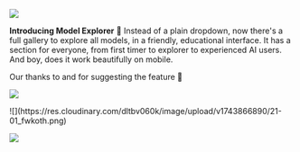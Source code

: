 
![](https://res.cloudinary.com/dltbv060k/image/upload/v1742050489/20-01_uapq4d.png)

**Introducing Model Explorer** 🚠
Instead of a plain dropdown, now there's a full gallery to explore all models,
in a friendly, educational interface.
It has a section for everyone,
from first timer to explorer to experienced AI users.
And boy, does it work beautifully on mobile.

Our thanks to <ReleaseUser name="my" /> and <ReleaseUser name="hai"/>
for suggesting the feature 🙇

![](https://res.cloudinary.com/dltbv060k/image/upload/v1742050487/20-02_tbjeki.png)

<ReleaseBuild>
![](https://res.cloudinary.com/dltbv060k/image/upload/v1743866890/21-01_fwkoth.png)

![](https://res.cloudinary.com/dltbv060k/image/upload/v1743866890/21-01_fwkoth.png)
</ReleaseBuild>
